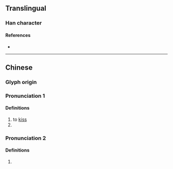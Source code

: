 {{character info}}
==Translingual==

===Han character===
{{Han char|rn=30|rad=口|as=08|sn=11|four=64047|canj=REDE|ids=⿰口波}}

====References====
* {{Han ref|kx=0196.261|hdz=10646.030|uh=5575|ud=21877|bh=D471|bd=54385}}

----

==Chinese==
{{zh-forms}}

===Glyph origin===
{{Han compound|口|波|t1=mouth|ls=psc|c1=s|c2=p}}

<!--|c=bo1===References===* {{R:yue:Hanzi}}-->
{{attention|zh|Which section(s) do c=bo1 belong to?}}

===Pronunciation 1===
{{zh-pron
|m=bō
|cat=v
}}

====Definitions====
{{zh-hanzi}}

# to [[kiss]]
# {{n-g|An onomatopoeia.}}

===Pronunciation 2===
{{zh-pron
|m=bo
|cat=part
}}
{{rfp|zh}}

====Definitions====
{{zh-hanzi}}

# {{lb|zh|dialectal}} {{n-g|A particle denoting consultation, suggestion, request, command, etc.}}
#: {{zh-x|你 的 竅門 多，給 咱們 想 個 辦法，行 啵？|You always have good ideas. Try and think of a strategy for us, won't you?}}